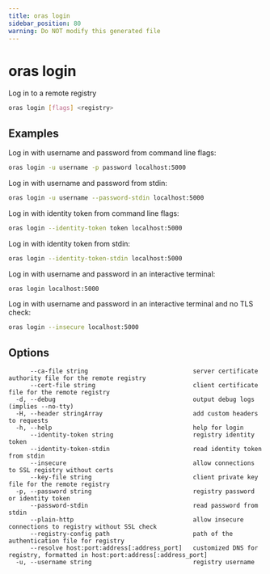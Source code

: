 ```yaml
---
title: oras login
sidebar_position: 80
warning: Do NOT modify this generated file
---
```


# oras login

Log in to a remote registry

```bash
oras login [flags] <registry>
```

## Examples

Log in with username and password from command line flags:

```bash
oras login -u username -p password localhost:5000
```

Log in with username and password from stdin:

```bash
oras login -u username --password-stdin localhost:5000
```

Log in with identity token from command line flags:

```bash
oras login --identity-token token localhost:5000
```

Log in with identity token from stdin:

```bash
oras login --identity-token-stdin localhost:5000
```

Log in with username and password in an interactive terminal:

```bash
oras login localhost:5000
```

Log in with username and password in an interactive terminal and no TLS check:

```bash
oras login --insecure localhost:5000
```

## Options

```
      --ca-file string                             server certificate authority file for the remote registry
      --cert-file string                           client certificate file for the remote registry
  -d, --debug                                      output debug logs (implies --no-tty)
  -H, --header stringArray                         add custom headers to requests
  -h, --help                                       help for login
      --identity-token string                      registry identity token
      --identity-token-stdin                       read identity token from stdin
      --insecure                                   allow connections to SSL registry without certs
      --key-file string                            client private key file for the remote registry
  -p, --password string                            registry password or identity token
      --password-stdin                             read password from stdin
      --plain-http                                 allow insecure connections to registry without SSL check
      --registry-config path                       path of the authentication file for registry
      --resolve host:port:address[:address_port]   customized DNS for registry, formatted in host:port:address[:address_port]
  -u, --username string                            registry username
```
